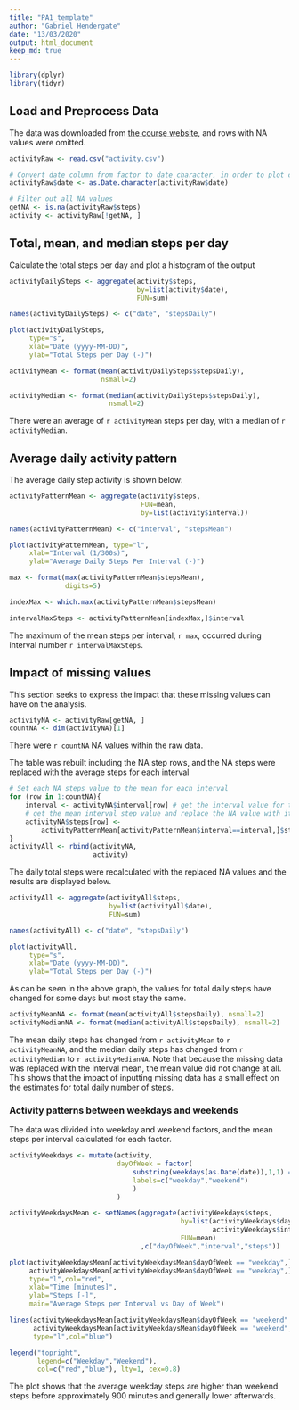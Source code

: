 ```yaml
---
title: "PA1_template"
author: "Gabriel Hendergate"
date: "13/03/2020"
output: html_document
keep_md: true
---
```


```r
library(dplyr)
library(tidyr)
```

## Load and Preprocess Data

The data was downloaded from [the course website](https://d396qusza40orc.cloudfront.net/repdata%2Fdata%2Factivity.zip),
and rows with NA values were omitted.

```r
activityRaw <- read.csv("activity.csv")

# Convert date column from factor to date character, in order to plot correctly
activityRaw$date <- as.Date.character(activityRaw$date)

# Filter out all NA values
getNA <- is.na(activityRaw$steps)
activity <- activityRaw[!getNA, ]

```

## Total, mean, and median steps per day

Calculate the total steps per day and plot a histogram of the output
```r
activityDailySteps <- aggregate(activity$steps, 
                                by=list(activity$date), 
                                FUN=sum)

names(activityDailySteps) <- c("date", "stepsDaily")

plot(activityDailySteps, 
     type="s", 
     xlab="Date (yyyy-MM-DD)", 
     ylab="Total Steps per Day (-)")
```

```r
activityMean <- format(mean(activityDailySteps$stepsDaily), 
                       nsmall=2)

activityMedian <- format(median(activityDailySteps$stepsDaily), 
                         nsmall=2)
```

There were an average of `r activityMean` steps per day, with a median of 
`r activityMedian`.

## Average daily activity pattern
The average daily step activity is shown below:
```r
activityPatternMean <- aggregate(activity$steps, 
                                 FUN=mean, 
                                 by=list(activity$interval))

names(activityPatternMean) <- c("interval", "stepsMean")

plot(activityPatternMean, type="l", 
     xlab="Interval (1/300s)", 
     ylab="Average Daily Steps Per Interval (-)")

max <- format(max(activityPatternMean$stepsMean), 
              digits=5)

indexMax <- which.max(activityPatternMean$stepsMean)

intervalMaxSteps <- activityPatternMean[indexMax,]$interval
```

The maximum of the mean steps per interval, `r max`, occurred during interval 
number `r intervalMaxSteps`.

## Impact of missing values
This section seeks to express the impact that these missing values can have on 
the analysis.
```r
activityNA <- activityRaw[getNA, ]
countNA <- dim(activityNA)[1]
```

There were `r countNA` NA values within the raw data.

The table was rebuilt including the NA step rows, and the NA steps were replaced
 with the average steps for each interval
```r
# Set each NA steps value to the mean for each interval 
for (row in 1:countNA){
    interval <- activityNA$interval[row] # get the interval value for the NA row
    # get the mean interval step value and replace the NA value with it
    activityNA$steps[row] <- 
        activityPatternMean[activityPatternMean$interval==interval,]$stepsMean
}
activityAll <- rbind(activityNA, 
                     activity)
```

The daily total steps were recalculated with the replaced NA values and the 
results are displayed below.
```r
activityAll <- aggregate(activityAll$steps, 
                         by=list(activityAll$date),
                         FUN=sum)

names(activityAll) <- c("date", "stepsDaily")

plot(activityAll, 
     type="s", 
     xlab="Date (yyyy-MM-DD)", 
     ylab="Total Steps per Day (-)")
```

As can be seen in the above graph, the values for total daily steps have changed
 for some days but most stay the same.
 
```r
activityMeanNA <- format(mean(activityAll$stepsDaily), nsmall=2)
activityMedianNA <- format(median(activityAll$stepsDaily), nsmall=2)
```
The mean daily steps has changed from `r activityMean` to `r activityMeanNA`, 
and the median daily steps has changed from `r activityMedian` to 
`r activityMedianNA`. Note that because
 the missing data was replaced with the interval mean, the mean value did not 
 change at all.
This shows that the impact of inputting missing data has a small effect on the 
estimates for total daily number of steps.

### Activity patterns between weekdays and weekends
The data was divided into weekday and weekend factors, and the mean steps per 
interval calculated for each factor. 
```r
activityWeekdays <- mutate(activity, 
                           dayOfWeek = factor(
                               substring(weekdays(as.Date(date)),1,1) == "S",
                               labels=c("weekday","weekend")
                               ) 
                           )

activityWeekdaysMean <- setNames(aggregate(activityWeekdays$steps,
                                           by=list(activityWeekdays$dayOfWeek,
                                                   activityWeekdays$interval),
                                           FUN=mean)
                                 ,c("dayOfWeek","interval","steps"))

plot(activityWeekdaysMean[activityWeekdaysMean$dayOfWeek == "weekday",]$interval,
     activityWeekdaysMean[activityWeekdaysMean$dayOfWeek == "weekday",]$steps,
     type="l",col="red",
     xlab="Time [minutes]",
     ylab="Steps [-]",
     main="Average Steps per Interval vs Day of Week")

lines(activityWeekdaysMean[activityWeekdaysMean$dayOfWeek == "weekend",]$interval,
      activityWeekdaysMean[activityWeekdaysMean$dayOfWeek == "weekend",]$steps,
      type="l",col="blue")

legend("topright",
       legend=c("Weekday","Weekend"),
       col=c("red","blue"), lty=1, cex=0.8)
```

The plot shows that the average weekday steps are higher than weekend steps 
before approximately 900 minutes and generally lower afterwards.